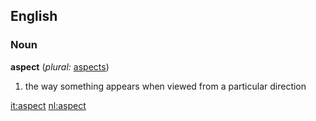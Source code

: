 ==English==

===Noun===
'''aspect''' (''plural:'' [[aspects]])
#the way something appears when viewed from a particular direction

[[it:aspect]]
[[nl:aspect]]